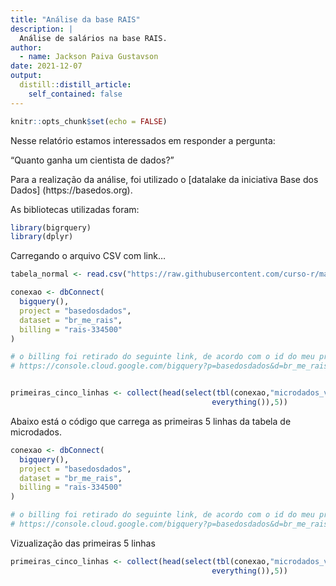 ```yaml
---
title: "Análise da base RAIS"
description: |
  Análise de salários na base RAIS.
author:
  - name: Jackson Paiva Gustavson
date: 2021-12-07
output:
  distill::distill_article:
    self_contained: false
---
```


```r
knitr::opts_chunk$set(echo = FALSE)
```

Nesse relatório estamos interessados em responder a pergunta:

"Quanto ganha um cientista de dados?"

Para a realização da análise, foi utilizado o [datalake da iniciativa Base dos Dados] (https://basedos.org).

As bibliotecas utilizadas foram:

```r
library(bigrquery)
library(dplyr)

```

Carregando o arquivo CSV com link...

```r
tabela_normal <- read.csv("https://raw.githubusercontent.com/curso-r/main-r4ds-1/master/dados/imdb.csv")

conexao <- dbConnect(
  bigquery(),
  project = "basedosdados",
  dataset = "br_me_rais",
  billing = "rais-334500"
)

# o billing foi retirado do seguinte link, de acordo com o id do meu projeto 
# https://console.cloud.google.com/bigquery?p=basedosdados&d=br_me_rais&t=microdados_vinculos&page=table&project=rais-334500


primeiras_cinco_linhas <- collect(head(select(tbl(conexao,"microdados_vinculos"),
                                             everything()),5))


```

Abaixo está o código que carrega as primeiras 5 linhas da tabela de microdados.

```r
conexao <- dbConnect(
  bigquery(),
  project = "basedosdados",
  dataset = "br_me_rais",
  billing = "rais-334500"
)

# o billing foi retirado do seguinte link, de acordo com o id do meu projeto 
# https://console.cloud.google.com/bigquery?p=basedosdados&d=br_me_rais&t=microdados_vinculos&page=table&project=rais-334500
```

Vizualização das primeiras 5 linhas

```r
primeiras_cinco_linhas <- collect(head(select(tbl(conexao,"microdados_vinculos"),
                                             everything()),5))

```
